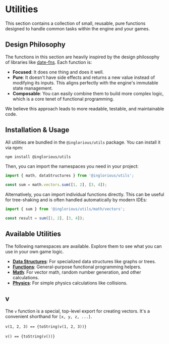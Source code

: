 

<Meta title="Utils/Docs" />

# Utilities

This section contains a collection of small, reusable, pure functions designed to handle common tasks within the engine and your games.

## Design Philosophy

The functions in this section are heavily inspired by the design philosophy of libraries like [date-fns](https://date-fns.org/). Each function is:

- **Focused**: It does one thing and does it well.
- **Pure**: It doesn't have side effects and returns a new value instead of modifying its inputs. This aligns perfectly with the engine's immutable state management.
- **Composable**: You can easily combine them to build more complex logic, which is a core tenet of functional programming.

We believe this approach leads to more readable, testable, and maintainable code.

## Installation & Usage

All utilities are bundled in the `@inglorious/utils` package. You can install it via npm:

```bash
npm install @inglorious/utils
```

Then, you can import the namespaces you need in your project:

```javascript
import { math, dataStructures } from '@inglorious/utils';

const sum = math.vectors.sum([1, 2], [3, 4]);
```

Alternatively, you can import individual functions directly. This can be useful for tree-shaking and is often handled automatically by modern IDEs:

```javascript
import { sum } from '@inglorious/utils/math/vectors';

const result = sum([1, 2], [3, 4]);
```

## Available Utilities

The following namespaces are available. Explore them to see what you can use in your own game logic.

- **[Data Structures](/docs/utils-data-structures-object--docs)**: For specialized data structures like graphs or trees.
- **[Functions](/docs/utils-functions-functions--docs)**: General-purpose functional programming helpers.
- **[Math](/docs/utils-math-numbers--docs)**: For vector math, random number generation, and other calculations.
- **[Physics](/docs/utils-physics-friction--docs)**: For simple physics calculations like collisions.

## v

The `v` function is a special, top-level export for creating vectors. It's a convenient shorthand for `[x, y, z, ...]`.

<code>v(1, 2, 3) == {toString(v(1, 2, 3))}</code>&nbsp;

<code>v() == {toString(v())}</code>&nbsp;
